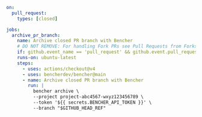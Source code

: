 ```yaml title=".github/workflows/pr_benchmarks_closed.yml"
on:
  pull_request:
    types: [closed]

jobs:
  archive_pr_branch:
    name: Archive closed PR branch with Bencher
    # DO NOT REMOVE: For handling Fork PRs see Pull Requests from Forks
    if: github.event_name == 'pull_request' && github.event.pull_request.head.repo.full_name == github.repository
    runs-on: ubuntu-latest
    steps:
      - uses: actions/checkout@v4
      - uses: bencherdev/bencher@main
      - name: Archive closed PR branch with Bencher
        run: |
          bencher archive \
          --project project-abc4567-wxyz123456789 \
          --token '${{ secrets.BENCHER_API_TOKEN }}' \
          --branch "$GITHUB_HEAD_REF"
```
